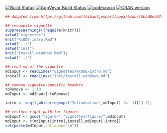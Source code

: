 [![Build Status](https://travis-ci.org/nlmixrdevelopment/RxODE.svg?branch=master)](https://travis-ci.org/nlmixrdevelopment/RxODE)
[![AppVeyor Build Status](https://ci.appveyor.com/api/projects/status/github/mattfidler/RxODE?branch=master&svg=true)](https://ci.appveyor.com/project/mattfidler/RxODE)
[![codecov.io](https://codecov.io/github/nlmixrdevelopment/RxODE/coverage.svg?branch=master)](https://codecov.io/github/nlmixrdevelopment/RxODE?branch=master)
[![CRAN version](http://www.r-pkg.org/badges/version/RxODE)](https://cran.r-project.org/package=RxODE)

```r
## Adapted from https://github.com/thibautjombart/apex/blob/f5bbd8edd745cfe4b149772eb1338927ce76a60d/README.Rmd

## recompile vignette
suppressWarnings({require(knitr)})
setwd("vignettes")
knit("RxODE-intro.Rmd")
setwd("../")
setwd("inst")
knit("Install-windows.Rmd");
setwd("../")
```

```r
## read md of the vignette
mdInput <- readLines("vignettes/RxODE-intro.md")
install <- readLines("inst/Install-windows.md")

## remove vignette-specific headers
toRemove <- 1:10
mdInput <- mdInput[-toRemove]

intro <- seq(1,which(regexpr("Introduction",mdInput) != -1)[1]-1);

## restore right path for figures
mdInput <- gsub("figure/","vignettes/figure/",mdInput)
mdInput <- c(mdInput[intro],install,mdInput[-intro])
cat(paste(mdInput,collapse="\n"))
```

